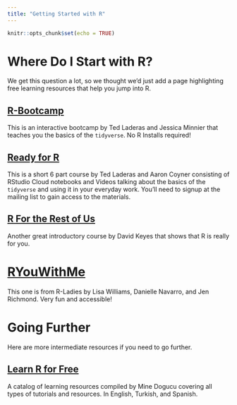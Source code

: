 ```yaml
---
title: "Getting Started with R"
---
```


```r
knitr::opts_chunk$set(echo = TRUE)
```

# Where Do I Start with R?

We get this question a lot, so we thought we'd just add a page highlighting free learning resources that help you jump into R.

## [R-Bootcamp](https://r-bootcamp.netlify.app)

This is an interactive bootcamp by Ted Laderas and Jessica Minnier that teaches you the basics of the `tidyverse`. No R Installs required!

## [Ready for R](https://ready4r.netlify.app/mailing)

This is a short 6 part course by Ted Laderas and Aaron Coyner consisting of RStudio Cloud notebooks and Videos talking about the basics of the `tidyverse` and using it in your everyday work. You'll need to signup at the mailing list to gain access to the materials.

## [R For the Rest of Us](https://rfortherestofus.com/)

Another great introductory course by David Keyes that shows that R is really for you.

# [RYouWithMe](https://rladiessydney.org/courses/ryouwithme/)

This one is from R-Ladies by Lisa Williams, Danielle Navarro, and Jen Richmond. Very fun and accessible!

# Going Further

Here are more intermediate resources if you need to go further.

## [Learn R for Free](https://www.learnr4free.com/)

A catalog of learning resources compiled by Mine Dogucu covering all types of tutorials and resources. In English, Turkish, and Spanish.
